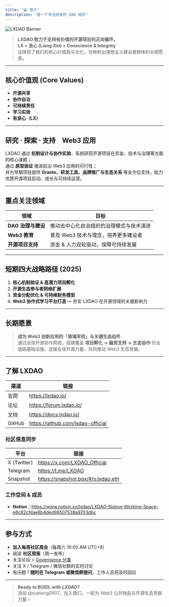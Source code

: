 ```yaml
---
title: "😀 简介"
description: "是一个专注研发的 DAO 组织"
---
```


![LXDAO Banner](./images/LXDAObanner.png)

> **LXDAO 致力于支持有价值的开源项目的正向循环。**  
> **LX = 良心 (Liang Xin) = Conscience & Integrity**  
> 这体现了我们的核心价值观与文化，也映射出理想主义建设者群体的长期愿景。

---

## 核心价值观 (Core Values)

- **开源共享**  
- **协作自治**  
- **可持续责任**  
- **学习实验**  
- **有良心（LX）**

---

## 研究 · 探索 · 支持　**Web3 应用**

LXDAO 通过 **机制设计与协作实验**，系统研究开源项目在资金、技术与治理等方面的核心课题；  
通过 **原型验证** 推进前沿 Web3 应用的可行性；  
并为早期项目提供 **Grants、研发工具、品牌推广与生态关系** 等全方位支持，助力优质开源项目启动、成长与可持续运营。

---

## 重点关注领域

| 领域 | 目标 |
| ---- | ---- |
| **DAO 治理与建设** | 推动去中心化自治组织的治理模式与技术演进 |
| **Web3 教育** | 普及 Web3 技术与理念，培养更多建设者 |
| **开源项目支持** | 资金 & 人力双轮驱动，保障可持续发展 |

---

## 短期四大战略路径 (2025)

1. **核心机制验证 & 高潜力项目孵化**  
2. **开源生态参与者网络扩展**  
3. **资金分配优化 & 可持续财务模型**  
4. **Web3 协作式学习平台打造** — 夯实 LXDAO 在开源领域的关键影响力

---

## 长期愿景

> **成为 Web3 创新应用的「黄埔军校」与关键生态组件**  
> 通过全球开源协作网络，搭建覆盖 **项目孵化 → 融资支持 → 生态协作** 的全链路基础设施，连接全球开源力量，共同推动 Web3 生态发展。

---

## 了解 LXDAO

| 渠道 | 链接 |
| ---- | ---- |
| 官网 | <https://lxdao.io/> |
| 论坛 | <https://forum.lxdao.io/> |
| 文档 | <https://docs.lxdao.io/> |
| GitHub | <https://github.com/lxdao-official> |

### 社区信息同步

| 平台 | 链接 |
| ---- | ---- |
| X (Twitter) | <https://x.com/LXDAO_Official> |
| Telegram | <https://t.me/LXDAO> |
| Snapshot | <https://snapshot.box/#/s:lxdao.eth> |

### 工作空间 & 成员

- **Notion**：<https://www.notion.so/lxdao/LXDAO-Notion-Working-Space-e6c82cfdae8b4ded98507538a9703dbc>

---

## 参与方式

- **加入每周社区周会**（每周六 10:00 AM UTC+8）  
- 阅读 **社区周报**（周一发布）  
- 关注论坛 > [Governance 分类](https://forum.lxdao.io/c/governance/10)  
- 关注 X / Telegram / 微信社群的实时讨论  
- 有问题？**随时在 Telegram 或微信群提问**，工作人员将及时回应

---

> **Ready to BUIDL with LXDAO?**  
> 添加 @suetang0907，加入我们，一起为 Web3 公共物品与开源生态贡献力量！
